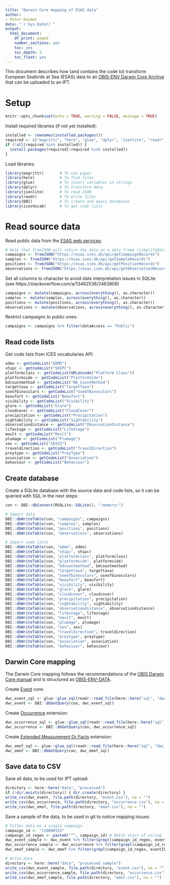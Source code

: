 ```yaml
---
title: "Darwin Core mapping of ESAS data"
author:
- Peter Desmet
date: "`r Sys.Date()`"
output:
  html_document:
    df_print: paged
    number_sections: yes
    toc: yes
    toc_depth: 3
    toc_float: yes
---
```


This document describes how (and contains the code to) transform European Seabirds at Sea (ESAS) data to an [OBIS-ENV Darwin Core Archive](https://obis.org/manual/dataformat/#obis-env-data) that can be uploaded to an IPT.

# Setup 

```r
knitr::opts_chunk$set(echo = TRUE, warning = FALSE, message = TRUE)
```

Install required libraries (if not yet installed):

```r
installed <- rownames(installed.packages())
required <- c("magrittr", "here", "glue", "dplyr", "jsonlite", "readr", "DBI", "icesVocab")
if (!all(required %in% installed)) {
  install.packages(required[!required %in% installed])
}
```

Load libraries:

```r
library(magrittr)       # To use pipes
library(here)           # To find files
library(glue)           # To insert variables in strings
library(dplyr)          # To transform data
library(jsonlite)       # To read JSON
library(readr)          # To write files
library(DBI)            # To create and query databases
library(icesVocab)      # To get code lists
```

# Read source data

Read public data from the [ESAS web services](https://esas.ices.dk/webservices):

```r
# Note that fromJSON will return the data as a data frame (simplifyDataframe = TRUE)
campaigns <- fromJSON("https://esas.ices.dk/api/getCampaignRecords")
samples <- fromJSON("https://esas.ices.dk/api/getSampleRecords")
positions <- fromJSON("https://esas.ices.dk/api/getPositionRecords")
observations <- fromJSON("https://esas.ices.dk/api/getObservationRecords")
```

Set all columns to character to avoid date interpretation issues in SQLite (see https://stackoverflow.com/a/13462536/2463806)

```r
campaigns <- mutate(campaigns, across(everything(), as.character))
samples <- mutate(samples, across(everything(), as.character))
positions <- mutate(positions, across(everything(), as.character))
observations <- mutate(observations, across(everything(), as.character))
```

Restrict campaigns to public ones:

```r
campaigns <- campaigns %>% filter(dataAccess == "Public")
```

## Read code lists

Get code lists from ICES vocabularies API:

```r
edmo <- getCodeList("EDMO")
shipc <- getCodeList("SHIPC")
platformclass <- getCodeList(URLencode("Platform Class"))
platformside <- getCodeList("PlatformSide")
bdcountmethod <- getCodeList("BD_CountMethod")
targettaxa <- getCodeList("TargetTaxa")
useofbinoculars <- getCodeList("UseOfBinoculars")
beaufort <- getCodeList("Beaufort")
visibility <- getCodeList("Visibility")
glare <- getCodeList("Glare")
cloudcover <- getCodeList("CloudCover")
precipitation <- getCodeList("Precipitation")
sightability <- getCodeList("Sightability")
observationdistance <- getCodeList("ObservationDistance")
lifestage <- getCodeList("LifeStage")
moult <- getCodeList("Moult")
plumage <- getCodeList("Plumage")
sex <- getCodeList("SEXCO")
traveldirection <- getCodeList("TravelDirection")
preytype <- getCodeList("PreyType")
association <- getCodeList("Association")
behaviour <- getCodeList("Behaviour")
```

## Create database

Create a SQLite database with the source data and code lists, so it can be queried with SQL in the next steps:

```r
con <- DBI::dbConnect(RSQLite::SQLite(), ":memory:")

# Import data
DBI::dbWriteTable(con, "campaigns", campaigns)
DBI::dbWriteTable(con, "samples", samples)
DBI::dbWriteTable(con, "positions", positions)
DBI::dbWriteTable(con, "observations", observations)

# Import code lists
DBI::dbWriteTable(con, "edmo", edmo)
DBI::dbWriteTable(con, "shipc", shipc)
DBI::dbWriteTable(con, "platformclass", platformclass)
DBI::dbWriteTable(con, "platformside", platformside)
DBI::dbWriteTable(con, "bdcountmethod", bdcountmethod)
DBI::dbWriteTable(con, "targettaxa", targettaxa)
DBI::dbWriteTable(con, "useofbinoculars", useofbinoculars)
DBI::dbWriteTable(con, "beaufort", beaufort)
DBI::dbWriteTable(con, "visibility", visibility)
DBI::dbWriteTable(con, "glare", glare)
DBI::dbWriteTable(con, "cloudcover", cloudcover)
DBI::dbWriteTable(con, "precipitation", precipitation)
DBI::dbWriteTable(con, "sightability", sightability)
DBI::dbWriteTable(con, "observationdistance", observationdistance)
DBI::dbWriteTable(con, "lifestage", lifestage)
DBI::dbWriteTable(con, "moult", moult)
DBI::dbWriteTable(con, "plumage", plumage)
DBI::dbWriteTable(con, "sex", sex)
DBI::dbWriteTable(con, "traveldirection", traveldirection)
DBI::dbWriteTable(con, "preytype", preytype)
DBI::dbWriteTable(con, "association", association)
DBI::dbWriteTable(con, "behaviour", behaviour)
```

## Darwin Core mapping

The Darwin Core mapping follows the recommendations of the [OBIS Darwin Core manual](https://obis.org/manual/darwincore/) and is structured as [OBIS-ENV-DATA](https://obis.org/manual/dataformat/#obis-env-data).

Create [Event](https://rs.gbif.org/core/dwc_event_2022-02-02.xml) core:

```r
dwc_event_sql <- glue::glue_sql(readr::read_file(here::here("sql", "dwc_event.sql")), .con = con)
dwc_event <- DBI::dbGetQuery(con, dwc_event_sql)
```

Create [Occurrence](https://rs.gbif.org/core/dwc_occurrence_2022-02-02.xml) extension:

```r
dwc_occurrence_sql <- glue::glue_sql(readr::read_file(here::here("sql", "dwc_occurrence.sql")), .con = con)
dwc_occurrence <- DBI::dbGetQuery(con, dwc_occurrence_sql)
```

Create [Extended Measurement Or Facts](https://rs.gbif.org/extension/obis/extended_measurement_or_fact.xml) extension:

```r
dwc_emof_sql <- glue::glue_sql(readr::read_file(here::here("sql", "dwc_emof.sql")), .con = con)
dwc_emof <- DBI::dbGetQuery(con, dwc_emof_sql)
```

## Save data to CSV

Save all data, to be used for IPT upload:

```r
directory <- here::here("data", "processed")
if (!dir.exists(directory)) { dir.create(directory) }
write_csv(dwc_event, file.path(directory, "event.csv"), na = "")
write_csv(dwc_occurrence, file.path(directory, "occurrence.csv"), na = "")
write_csv(dwc_emof, file.path(directory, "emof.csv"), na = "")
```

Save a sample of the data, to be used in git to notice mapping issues:

```r
# Filter data on a single campaign
campaign_id <- "110000153"
campaign_id_regex <- paste0("^", campaign_id) # Match start of string
dwc_event_sample <- dwc_event %>% filter(grepl(campaign_id_regex, eventID))
dwc_occurrence_sample <- dwc_occurrence %>% filter(grepl(campaign_id_regex, eventID))
dwc_emof_sample <- dwc_emof %>% filter(grepl(campaign_id_regex, eventID))

# Write data
directory <- here::here("data", "processed_sample")
write_csv(dwc_event_sample, file.path(directory, "event.csv"), na = "")
write_csv(dwc_occurrence_sample, file.path(directory, "occurrence.csv"), na = "")
write_csv(dwc_emof_sample, file.path(directory, "emof.csv"), na = "")
```
